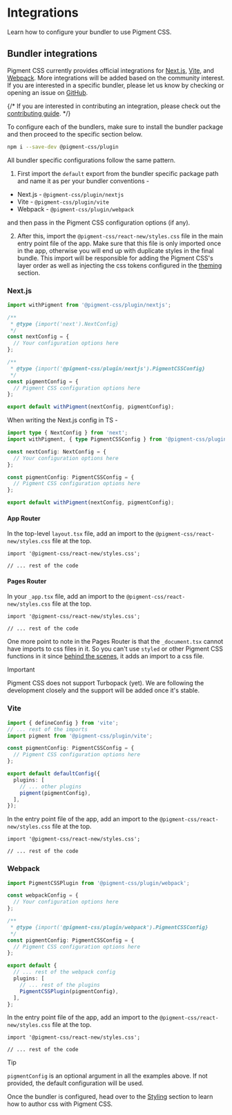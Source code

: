 # Integrations

<Subtitle>Learn how to configure your bundler to use Pigment CSS.</Subtitle>
<Meta name="description" content="Learn how to configure your bundler to use Pigment CSS." />

## Bundler integrations

Pigment CSS currently provides official integrations for [Next.js](https://nextjs.org), [Vite](https://vite.dev), and [Webpack](https://webpack.js.org/). More integrations will be added based on the community interest. If you are interested in a specific bundler, please let us know by checking or opening an issue on [GitHub](https://github.com/mui/pigment-css/issues?q=sort%3Aupdated-desc+is%3Aopen+label%3A%22feature%3A+new+bundler%22).

{/* If you are interested in contributing an integration, please check out the [contributing guide](https://github.com/mui/pigment-css/blob/master/CONTRIBUTING.md). */}

To configure each of the bundlers, make sure to install the bundler package and then proceed to the specific section below.

```bash title="Terminal"
npm i --save-dev @pigment-css/plugin
```

All bundler specific configurations follow the same pattern.

1. First import the `default` export from the bundler specific package path and name it as per your bundler conventions -

- Next.js - `@pigment-css/plugin/nextjs`
- Vite - `@pigment-css/plugin/vite`
- Webpack - `@pigment-css/plugin/webpack`

and then pass in the Pigment CSS configuration options (if any).

2. After this, import the `@pigment-css/react-new/styles.css` file in the main entry point file of the app. Make sure that this file is only imported once in the app, otherwise you will end up with duplicate styles in the final bundle.
   This import will be responsible for adding the Pigment CSS's layer order as well as injecting the css tokens configured in the [theming](/features/theming) section.

### Next.js

```ts title="next.config.mjs"
import withPigment from '@pigment-css/plugin/nextjs';

/**
 * @type {import('next').NextConfig}
 */
const nextConfig = {
  // Your configuration options here
};

/**
 * @type {import('@pigment-css/plugin/nextjs').PigmentCSSConfig}
 */
const pigmentConfig = {
  // Pigment CSS configuration options here
};

export default withPigment(nextConfig, pigmentConfig);
```

When writing the Next.js config in TS -

```ts title="next.config.ts"
import type { NextConfig } from 'next';
import withPigment, { type PigmentCSSConfig } from '@pigment-css/plugin/nextjs';

const nextConfig: NextConfig = {
  // Your configuration options here
};

const pigmentConfig: PigmentCSSConfig = {
  // Pigment CSS configuration options here
};

export default withPigment(nextConfig, pigmentConfig);
```

#### App Router

In the top-level `layout.tsx` file, add an import to the `@pigment-css/react-new/styles.css` file at the top.

```tsx title="layout.tsx"
import '@pigment-css/react-new/styles.css';

// ... rest of the code
```

#### Pages Router

In your `_app.tsx` file, add an import to the `@pigment-css/react-new/styles.css` file at the top.

```tsx title="_app.tsx"
import '@pigment-css/react-new/styles.css';

// ... rest of the code
```

One more point to note in the Pages Router is that the `_document.tsx` cannot have imports to css files in it. So you can't use `styled` or other Pigment CSS functions in it since [behind the scenes](/guides/how-it-works), it adds an import to a css file.

> [!IMPORTANT]
> Pigment CSS does not support Turbopack (yet). We are following the development closely and the support will be added once it's stable.

### Vite

```ts title="vite.config.ts"
import { defineConfig } from 'vite';
// ... rest of the imports
import pigment from '@pigment-css/plugin/vite';

const pigmentConfig: PigmentCSSConfig = {
  // Pigment CSS configuration options here
};

export default defaultConfig({
  plugins: [
    // ... other plugins
    pigment(pigmentConfig),
  ],
});
```

In the entry point file of the app, add an import to the `@pigment-css/react-new/styles.css` file at the top.

```tsx title="main.tsx"
import '@pigment-css/react-new/styles.css';

// ... rest of the code
```

### Webpack

```ts title="webpack.config.mjs"
import PigmentCSSPlugin from '@pigment-css/plugin/webpack';

const webpackConfig = {
  // Your configuration options here
};

/**
 * @type {import('@pigment-css/plugin/webpack').PigmentCSSConfig}
 */
const pigmentConfig: PigmentCSSConfig = {
  // Pigment CSS configuration options here
};

export default {
  // ... rest of the webpack config
  plugins: [
    // ... rest of the plugins
    PigmentCSSPlugin(pigmentConfig),
  ],
};
```

In the entry point file of the app, add an import to the `@pigment-css/react-new/styles.css` file at the top.

```tsx title="main.tsx"
import '@pigment-css/react-new/styles.css';

// ... rest of the code
```

> [!TIP]
>
> `pigmentConfig` is an optional argument in all the examples above. If not provided, the default configuration will be used.

Once the bundler is configured, head over to the [Styling](/features/styling) section to learn how to author css with Pigment CSS.
